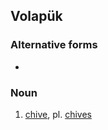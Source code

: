==Volapük==

===Alternative forms===
* {{l|vo|bebuyl}}

===Noun===
{{infl|vo|noun}}

# [[chive]], pl. [[chives]]